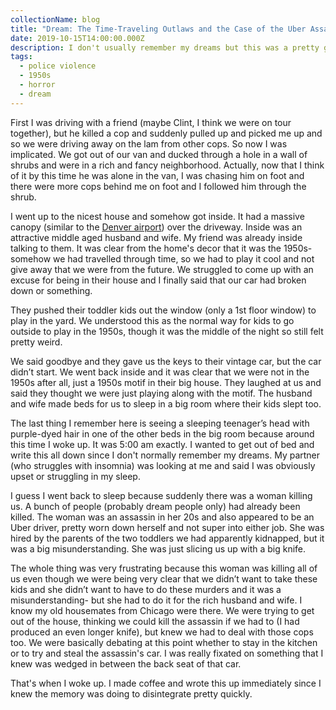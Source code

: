 ```yaml
---
collectionName: blog
title: "Dream: The Time-Traveling Outlaws and the Case of the Uber Assassin"
date: 2019-10-15T14:00:00.000Z
description: I don't usually remember my dreams but this was a pretty good one.
tags:
  - police violence
  - 1950s
  - horror
  - dream
---
```


First I was driving with a friend (maybe Clint, I think we were on tour
together), but he killed a cop and suddenly pulled up and picked me up and so we
were driving away on the lam from other cops. So now I was implicated. We got out
of our van and ducked through a hole in a wall of shrubs and were in a rich and
fancy neighborhood. Actually, now that I think of it by this time he was alone
in the van, I was chasing him on foot and there were more cops behind me on foot
and I followed him through the shrub.

I went up to the nicest house and somehow got inside. It had a massive canopy (similar to the [Denver airport](https://duckduckgo.com/?q=denver+airport+awning&iax=images&ia=images)) over the
driveway. Inside was an attractive middle aged husband and wife. My friend was
already inside talking to them. It was clear from the home's decor that it was the 1950s- somehow we
had travelled through time, so we had to play it cool and not give away that we
were from the future. We struggled to come up with an excuse for being in their
house and I finally said that our car had broken down or something.

They pushed their toddler kids out the window (only a 1st floor window) to play
in the yard. We understood this as the normal way for kids to go outside to play
in the 1950s, though it was the middle of the night so still felt pretty weird.

We said goodbye and they gave us the keys to their vintage car, but the car
didn’t start. We went back inside and it was clear that we were not in the 1950s
after all, just a 1950s motif in their big house. They laughed at us and said
they thought we were just playing along with the motif. The husband and wife
made beds for us to sleep in a big room where their kids slept too.

The last thing I remember here is seeing a sleeping teenager’s head with
purple-dyed hair in one of the other beds in the big room because around this
time I woke up. It was 5:00 am exactly. I wanted to get out of bed and write
this all down since I don't normally remember my dreams. My partner (who
struggles with insomnia) was looking at me and said I was obviously upset or
struggling in my sleep.

I guess I went back to sleep because suddenly there was a woman killing us. A
bunch of people (probably dream people only) had already been killed. The woman
was an assassin in her 20s and also appeared to be an Uber driver, pretty worn
down herself and not super into either job. She was hired by the parents of the
two toddlers we had apparently kidnapped, but it was a big misunderstanding. She
was just slicing us up with a big knife.

The whole thing was very frustrating because this woman was killing all of us
even though we were being very clear that we didn’t want to take these kids and
she didn’t want to have to do these murders and it was a misunderstanding- but
she had to do it for the rich husband and wife. I know my old housemates from
Chicago were there. We were trying to get out of the house, thinking we could
kill the assassin if we had to (I had produced an even longer knife), but knew
we had to deal with those cops too. We were basically debating at this point
whether to stay in the kitchen or to try and steal the assassin's car. I was
really fixated on something that I knew was wedged in between the back seat of
that car.

That's when I woke up. I made coffee and wrote this up immediately since I knew
the memory was doing to disintegrate pretty quickly.
